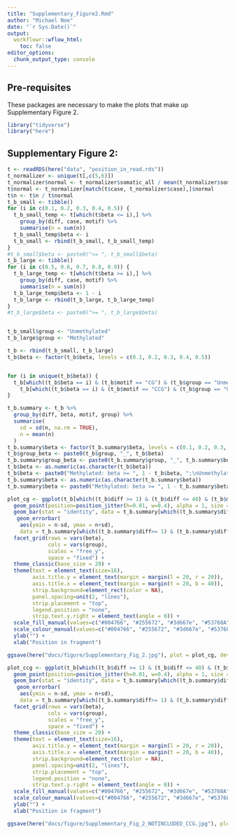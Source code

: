 ```yaml
---
title: "Supplementary_Figure2.Rmd"
author: "Michael Noe"
date: "`r Sys.Date()`" 
output:
  workflowr::wflow_html:
    toc: false
editor_options:
  chunk_output_type: console
---
```



## Pre-requisites

These packages are necessary to make the plots that make up Supplementary Figure 2.

```r
library("tidyverse")
library("here")
```


## Supplementary Figure 2: 

```r
t <- readRDS(here("data", "position_in_read.rds"))
t_normalizer <- unique(t[,c(5,6)])
t_normalizer$normal <- t_normalizer$somatic_all / mean(t_normalizer$somatic_all)
t$normal <- t_normalizer[match(t$case, t_normalizer$case),]$normal
t$n <- t$n / t$normal
t_b_small <- tibble()
for (i in c(0.1, 0.2, 0.3, 0.4, 0.5)) {
  t_b_small_temp <- t[which(t$beta <= i),] %>% 
    group_by(diff, case, motif) %>%
    summarise(n = sum(n))
  t_b_small_temp$beta <- i
  t_b_small <- rbind(t_b_small, t_b_small_temp)
}
#t_b_small$beta <- paste0("<= ", t_b_small$beta)
t_b_large <- tibble()
for (i in c(0.5, 0.6, 0.7, 0.8, 0.9)) {
  t_b_large_temp <- t[which(t$beta >= i),] %>% 
    group_by(diff, case, motif) %>%
    summarise(n = sum(n))
  t_b_large_temp$beta <- 1 - i
  t_b_large <- rbind(t_b_large, t_b_large_temp)
}
#t_b_large$beta <- paste0(">= ", t_b_large$beta)


t_b_small$group <- "Unmethylated"
t_b_large$group <- "Methylated"

t_b <- rbind(t_b_small, t_b_large)
t_b$beta <- factor(t_b$beta, levels = c(0.1, 0.2, 0.3, 0.4, 0.5))


for (i in unique(t_b$beta)) {
  t_b[which((t_b$beta == i) & (t_b$motif == "CG") & (t_b$group == "Unmethylated")),]$n <- t_b[which((t_b$beta == i) & (t_b$motif == "CG") & (t_b$group == "Unmethylated")),]$n * (mean(t_b[which((t_b$beta == i) & (t_b$motif == "CG") & (t_b$group == "Methylated")),]$n) / mean(t_b[which((t_b$beta == i) & (t_b$motif == "CG") & (t_b$group == "Unmethylated")),]$n))
    t_b[which((t_b$beta == i) & (t_b$motif == "CCG") & (t_b$group == "Unmethylated")),]$n <- t_b[which((t_b$beta == i) & (t_b$motif == "CCG") & (t_b$group == "Unmethylated")),]$n * (mean(t_b[which((t_b$beta == i) & (t_b$motif == "CCG") & (t_b$group == "Methylated")),]$n) / mean(t_b[which((t_b$beta == i) & (t_b$motif == "CCG") & (t_b$group == "Unmethylated")),]$n))
}

t_b.summary <- t_b %>%
  group_by(diff, beta, motif, group) %>%
  summarise(
    sd = sd(n, na.rm = TRUE),
    n = mean(n)
  )
t_b.summary$beta <- factor(t_b.summary$beta, levels = c(0.1, 0.2, 0.3, 0.4, 0.5))
t_b$group_beta <- paste0(t_b$group, "_", t_b$beta)
t_b.summary$group_beta <- paste0(t_b.summary$group, "_", t_b.summary$beta)
t_b$beta <- as.numeric(as.character(t_b$beta))
t_b$beta <- paste0("Methylated: beta >= ", 1 - t_b$beta, ";\nUnmethylated: beta <= ", t_b$beta)
t_b.summary$beta <- as.numeric(as.character(t_b.summary$beta))
t_b.summary$beta <- paste0("Methylated: beta >= ", 1 - t_b.summary$beta, ";\nUnmethylated: beta <= ", t_b.summary$beta)

plot_cg <- ggplot(t_b[which((t_b$diff >= 1) & (t_b$diff <= 40) & (t_b$motif == "CG")),], aes(x=diff, y=n, colour=group_beta, fill=group_beta)) +
  geom_point(position=position_jitter(h=0.01, w=0.4), alpha = 1, size = 0.1) +
  geom_bar(stat = "identity", data = t_b.summary[which((t_b.summary$diff>= 1) & (t_b.summary$diff <= 40) & (t_b.summary$motif == "CG")),], colour="black", alpha=0.7) +
   geom_errorbar(
    aes(ymin = n-sd, ymax = n+sd),
    data = t_b.summary[which((t_b.summary$diff>= 1) & (t_b.summary$diff <= 40) & (t_b.summary$motif == "CG")),], width = 0.2, colour="black") +
  facet_grid(rows = vars(beta),
             cols = vars(group),
             scales = "free_y",
             space = "fixed") +
  theme_classic(base_size = 20) +
  theme(text = element_text(size=16),
        axis.title.y = element_text(margin = margin(l = 20, r = 20)),
        axis.title.x = element_text(margin = margin(t = 20, b = 40)),
        strip.background=element_rect(color = NA),
        panel.spacing=unit(2, "lines"),
        strip.placement = "top",
        legend.position = "none",
        strip.text.y.right = element_text(angle = 0)) +
  scale_fill_manual(values=c("#004766", "#255672", "#3d667e", "#53768A", "#698696", "#77c8dd", "#93cfe3", "#acd7e7", "#c2deeb", "#d7e6ee")) +
  scale_colour_manual(values=c("#004766", "#255672", "#3d667e", "#53768A", "#698696", "#77c8dd", "#93cfe3", "#acd7e7", "#c2deeb", "#d7e6ee")) +
  ylab("") +
  xlab("Position in fragment")

ggsave(here("docs/figure/Supplementary_Fig_2.jpg"), plot = plot_cg, device = "jpeg",width = 20, height=12,units = "in", dpi=300)

plot_ccg <- ggplot(t_b[which((t_b$diff >= 1) & (t_b$diff <= 40) & (t_b$motif == "CCG")),], aes(x=diff, y=n, colour=group_beta, fill=group_beta)) +
  geom_point(position=position_jitter(h=0.01, w=0.4), alpha = 1, size = 0.1) +
  geom_bar(stat = "identity", data = t_b.summary[which((t_b.summary$diff>= 1) & (t_b.summary$diff <= 40) & (t_b.summary$motif == "CCG")),], colour="black", alpha=0.7) +
   geom_errorbar(
    aes(ymin = n-sd, ymax = n+sd),
    data = t_b.summary[which((t_b.summary$diff>= 1) & (t_b.summary$diff <= 40) & (t_b.summary$motif == "CCG")),], width = 0.2, colour="black") +
  facet_grid(rows = vars(beta),
             cols = vars(group),
             scales = "free_y",
             space = "fixed") +
  theme_classic(base_size = 20) +
  theme(text = element_text(size=16),
        axis.title.y = element_text(margin = margin(l = 20, r = 20)),
        axis.title.x = element_text(margin = margin(t = 20, b = 40)),
        strip.background=element_rect(color = NA),
        panel.spacing=unit(2, "lines"),
        strip.placement = "top",
        legend.position = "none",
        strip.text.y.right = element_text(angle = 0)) +
  scale_fill_manual(values=c("#004766", "#255672", "#3d667e", "#53768A", "#698696", "#77c8dd", "#93cfe3", "#acd7e7", "#c2deeb", "#d7e6ee")) +
  scale_colour_manual(values=c("#004766", "#255672", "#3d667e", "#53768A", "#698696", "#77c8dd", "#93cfe3", "#acd7e7", "#c2deeb", "#d7e6ee")) +
  ylab("") +
  xlab("Position in fragment")

ggsave(here("docs/figure/Supplementary_Fig_2_NOTINCLUDED_CCG.jpg"), plot = plot_ccg, device = "jpeg",width = 20, height=12,units = "in", dpi=300)
```

